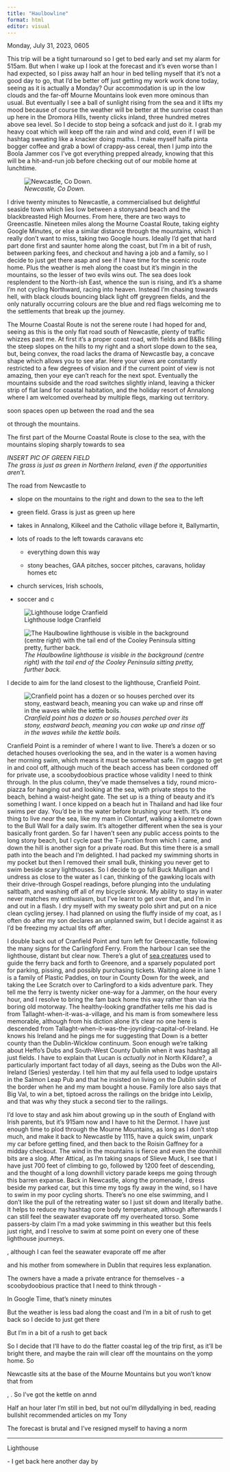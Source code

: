 ```yaml
---
title: "Haulbowline"
format: html
editor: visual
---
```


Monday, July 31, 2023, 0605

This trip will be a tight turnaround so I get to bed early and set my alarm for 515am. But when I wake up I look at the forecast and it's even worse than I had expected, so I piss away half an hour in bed telling myself that it's not a good day to go, that I'd be better off just getting my work work done today, seeing as it is actually a Monday? Our accommodation is up in the low clouds and the far-off Mourne Mountains look even more ominous than usual. But eventually I see a ball of sunlight rising from the sea and it lifts my mood because of course the weather will be better at the sunrise coast than up here in the Dromora Hills, twenty clicks inland, three hundred metres above sea level. So I decide to stop being a sofcack and just do it. I grab my heavy coat which will keep off the rain and wind and cold, even if I will be hashtag sweating like a knacker doing maths. I make myself halfa pinta bogger coffee and grab a bowl of crappy-ass cereal, then I jump into the Boola Jammer cos I've got everything prepped already, knowing that this will be a hit-and-run job before checking out of our mobile home at lunchtime.

![*Newcastle, Co Down.*](images/Newcastle_co_down_WhatsApp%20Image%202023-08-03%20at%2006.39.24.jpeg)

I drive twenty minutes to Newcastle, a commercialised but delightful seaside town which lies low between a stonysand beach and the blackbreasted High Mournes. From here, there are two ways to Greencastle. Nineteen miles along the Mourne Coastal Route, taking eighty Google Minutes, or else a similar distance through the mountains, which I really don't want to miss, taking two Google hours. Ideally I'd get that hard part done first and saunter home along the coast, but I'm in a bit of rush, between parking fees, and checkout and having a job and a family, so I decide to just get there asap and see if I have time for the scenic route home. Plus the weather is meh along the coast but it's mingin in the mountains, so the lesser of two evils wins out. The sea does look resplendent to the North-ish East, whence the sun is rising, and it's a shame I'm not cycling Northward, racing into heaven. Instead I'm chasing towards hell, with black clouds bouncing black light off greygreen fields, and the only naturally occurring colours are the blue and red flags welcoming me to the settlements that break up the journey.

The Mourne Coastal Route is not the serene route I had hoped for and, seeing as this is the only flat road south of Newcastle, plenty of traffic whizzes past me. At first it's a proper coast road, with fields and B&Bs filling the steep slopes on the hills to my right and a short slope down to the sea, but, being convex, the road lacks the drama of Newcastle bay, a concave shape which allows you to see afar. Here your views are constantly restricted to a few degrees of vision and if the current point of view is not amazing, then your eye can't reach for the next spot. Eventually the mountains subside and the road switches slightly inland, leaving a thicker strip of flat land for coastal habitation, and the holiday resort of Annalong where I am welcomed overhead by multiple flegs, marking out territory.

soon spaces open up between the road and the sea

ot through the mountains.

The first part of the Mourne Coastal Route is close to the sea, with the mountains sloping sharply towards to sea

*INSERT PIC OF GREEN FIELD\
The grass is just as green in Northern Ireland, even if the opportunities aren't.*

The road from Newcastle to

-   slope on the mountains to the right and down to the sea to the left

-   green field. Grass is just as green up here

-   takes in Annalong, Kilkeel and the Catholic village before it, Ballymartin,

-   lots of roads to the left towards caravans etc

    -   everything down this way

    -   stony beaches, GAA pitches, soccer pitches, caravans, holiday homes etc

-   church services, Irish schools,

-   soccer and c

![Lighthouse lodge Cranfield](images/lighthouse_lodge_cranfield_pointWhatsApp%20Image%202023-08-03%20at%2006.39.31.jpeg)

![*The Haulbowline lighthouse is visible in the background (centre right) with the tail end of the Cooley Peninsula sitting pretty, further back.*](images/haulbowline_cranfield_lighthouse_lodge_WhatsApp%20Image%202023-08-03%20at%2006.39.30.jpeg)

I decide to aim for the land closest to the lighthouse, Cranfield Point.

![*Cranfield point has a dozen or so houses perched over its stony, eastward beach, meaning you can wake up and rinse off in the waves while the kettle boils.*](images/cranfield_point_WhatsApp%20Image%202023-08-03%20at%2006.39.31.jpeg)

Cranfield Point is a reminder of where I want to live. There's a dozen or so detached houses overlooking the sea, and in the water is a women having her morning swim, which means it must be somewhat safe. I'm gaggo to get in and cool off, although much of the beach access has been cordoned off for private use, a scoobydoobious practice whose validity I need to think through. In the plus column, they've made themselves a tidy, round micro-piazza for hanging out and looking at the sea, with private steps to the beach, behind a waist-height gate. The set up is a thing of beauty and it's something I want. I once kipped on a beach hut in Thailand and had like four swims per day. You'd be in the water before brushing your teeth. It's one thing to live *near* the sea, like my mam in Clontarf, walking a kilometre down to the Bull Wall for a daily swim. It's altogether different when the sea is your basically front garden. So far I haven't seen any public access points to the long stony beach, but I cycle past the T-junction from which I came, and down the hill is another sign for a private road. But this time there is a small path into the beach and I'm delighted. I had packed my swimming shorts in my pocket but then I removed their small bulk, thinking you never get to swim beside scary lighthouses. So I decide to go full Buck Mulligan and I undress as close to the water as I can, thinking of the gawking locals with their drive-through Gospel readings, before plunging into the undulating saltbath, and washing off all of my bicycle skronk. My ability to stay in water never matches my enthusiasm, but I've learnt to get over that, and I'm in and out in a flash. I dry myself with my sweaty polo shirt and put on a nice clean cycling jersey. I had planned on using the fluffy inside of my coat, as I often do after my son declares an unplanned swim, but I decide against it as I'd be freezing my actual tits off after.

I double back out of Cranfield Point and turn left for Greencastle, following the many signs for the Carlingford Ferry. From the harbour I can see the lighthouse, distant but clear now. There's a glut of [sea creatures](http://irishlighthouses.blogspot.com/2009/08/haulbowline-range-rear.html) used to guide the ferry back and forth to Greenore, and a sparsely populated port for parking, pissing, and possibly purchasing tickets. Waiting alone in lane 1 is a family of Plastic Paddies, on tour in County Down for the week, and taking the Lee Scratch over to Carlingford to a kids adventure park. They tell me the ferry is twenty nicker one-way for a Jammer, on the hour every hour, and I resolve to bring the fam back home this way rather than via the boring old motorway. The healthy-looking grandfather tells me his dad is from Tallaght-when-it-was-a-village, and his mam is from somewhere less memorable, although from his diction alone it's clear no one here is descended from Tallaght-when-it-was-the-joyriding-capital-of-Ireland. He knows his Ireland and he pings me for suggesting that Down is a better county than the Dublin-Wicklow continuum. Soon enough we're talking about Heffo's Dubs and South-West County Dublin when it was hashtag all just fields. I have to explain that Lucan is *actually* *not* in North Kildare?, a particularly important fact today of all days, seeing as the Dubs won the All-Ireland (Series) yesterday. I tell him that my aul fella used to lodge upstairs in the Salmon Leap Pub and that he insisted on living on the Dublin side of the border when he and my mam bought a house. Family lore also says that Big Val, to win a bet, tiptoed across the railings on the bridge into Leixlip, and that was why they stuck a second tier to the railings.

I'd love to stay and ask him about growing up in the south of England with Irish parents, but it's 915am now and I have to hit the Dermot. I have just enough time to plod through the Mourne Mountains, as long as I don't stop much, and make it back to Newcastle by 1115, have a quick swim, unpark my car before getting fined, and then back to the Roisin Gaffney for a midday checkout. The wind in the mountains is fierce and even the downhill bits are a slog. After Attical, as I'm taking snaps of Slieve Muck, I see that I have just 700 feet of climbing to go, followed by 1200 feet of descending, and the thought of a long downhill victory parade keeps me going through this barren expanse. Back in Newcastle, along the promenade, I dress beside my parked car, but this time my togs fly away in the wind, so I have to swim in my poor cycling shorts. There's no one else swimming, and I don't like the pull of the retreating water so I just sit down and literally bathe. It helps to reduce my hashtag core body temperature, although afterwards I can still feel the seawater evaporate off my overheated torso. Some passers-by claim I'm a mad yoke swimming in this weather but this feels just right, and I resolve to swim at some point on every one of these lighthouse journeys.

, although I can feel the seawater evaporate off me after

and his mother from somewhere in Dublin that requires less explanation.

The owners have a made a private entrance for themselves - a scoobydoobious practice that I need to think through -

In Google Time, that's ninety minutes

But the weather is less bad along the coast and I'm in a bit of rush to get back so I decide to just get there

But I'm in a bit of a rush to get back

So I decide that I'll have to do the flatter coastal leg of the trip first, as it'll be bright there, and maybe the rain will clear off the mountains on the yomp home. So

Newcastle sits at the base of the Mourne Mountains but you won't know that from

, . So I've got the kettle on annd

Half an hour later I'm still in bed, but not ouI'm dillydallying in bed, reading bullshit recommended articles on my Tony

The forecast is brutal and I've resigned myself to having a norm

------------------------------------------------------------------------

Lighthouse

\- I get back here another day by
